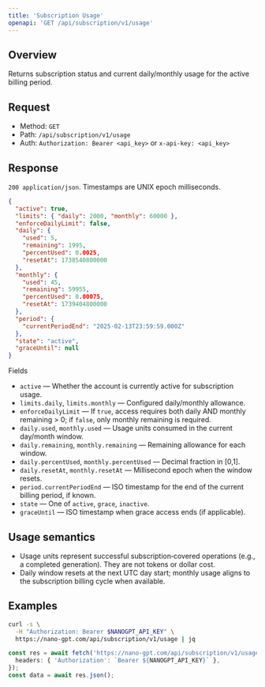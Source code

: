 ```yaml
---
title: 'Subscription Usage'
openapi: 'GET /api/subscription/v1/usage'
---
```


## Overview

Returns subscription status and current daily/monthly usage for the active billing period.

## Request

- Method: `GET`
- Path: `/api/subscription/v1/usage`
- Auth: `Authorization: Bearer <api_key>` or `x-api-key: <api_key>`

## Response

`200 application/json`. Timestamps are UNIX epoch milliseconds.

```json
{
  "active": true,
  "limits": { "daily": 2000, "monthly": 60000 },
  "enforceDailyLimit": false,
  "daily": {
    "used": 5,
    "remaining": 1995,
    "percentUsed": 0.0025,
    "resetAt": 1738540800000
  },
  "monthly": {
    "used": 45,
    "remaining": 59955,
    "percentUsed": 0.00075,
    "resetAt": 1739404800000
  },
  "period": {
    "currentPeriodEnd": "2025-02-13T23:59:59.000Z"
  },
  "state": "active",
  "graceUntil": null
}
```

Fields

- `active` — Whether the account is currently active for subscription usage.
- `limits.daily`, `limits.monthly` — Configured daily/monthly allowance.
- `enforceDailyLimit` — If `true`, access requires both daily AND monthly remaining > 0; if `false`, only monthly remaining is required.
- `daily.used`, `monthly.used` — Usage units consumed in the current day/month window.
- `daily.remaining`, `monthly.remaining` — Remaining allowance for each window.
- `daily.percentUsed`, `monthly.percentUsed` — Decimal fraction in [0,1].
- `daily.resetAt`, `monthly.resetAt` — Millisecond epoch when the window resets.
- `period.currentPeriodEnd` — ISO timestamp for the end of the current billing period, if known.
- `state` — One of `active`, `grace`, `inactive`.
- `graceUntil` — ISO timestamp when grace access ends (if applicable).

## Usage semantics

- Usage units represent successful subscription‑covered operations (e.g., a completed generation). They are not tokens or dollar cost.
- Daily window resets at the next UTC day start; monthly usage aligns to the subscription billing cycle when available.

## Examples

<CodeGroup>

```bash cURL
curl -s \
  -H "Authorization: Bearer $NANOGPT_API_KEY" \
  https://nano-gpt.com/api/subscription/v1/usage | jq
```

```ts JavaScript/TypeScript
const res = await fetch('https://nano-gpt.com/api/subscription/v1/usage', {
  headers: { 'Authorization': `Bearer ${NANOGPT_API_KEY}` },
});
const data = await res.json();
```

</CodeGroup>

